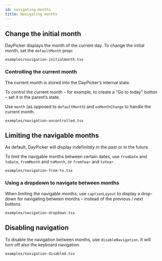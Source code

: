 ```yaml
---
id: navigating-months
title: Navigating months
---
```


## Change the initial month

DayPicker displays the month of the current day. To change the
initial month, set the `defaultMonth` prop:

```include
examples/navigation-initialmonth.tsx
```

### Controlling the current month

The current month is stored into the DayPicker’s internal state.

To control the current month – for example, to create a "Go to today"
button – set it in the parent’s state.

Use `month` (as opposed to `defaultMonth`) and `onMonthChange` to handle the
current month.

```include
examples/navigation-uncontrolled.tsx
```

## Limiting the navigable months

As default, DayPicker will display indefinitely in the past or in the future.

To limit the navigable months between certain dates, use `fromDate` and `toDate`, `fromMonth`
and `toMonth`, or `fromYear` and `toYear`.

```include
examples/navigation-from-to.tsx
```

### Using a dropdown to navigate between months

When limiting the navigable months, use `captionLayout` to display a drop-down
for navigating between months – instead of the previous / next buttons.

```include
examples/navigation-dropdown.tsx
```

## Disabling navigation

To disable the navigation between months, use `disableNavigation`. It will turn
off also the keyboard navigation.

```include
examples/navigation-disabled.tsx
```
